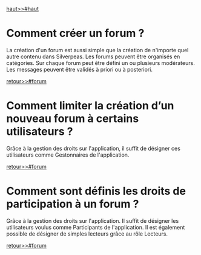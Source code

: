 [[haut>>#haut]]

= Comment créer un forum ? =

La création d'un forum est aussi simple que la création de n'importe quel autre contenu dans Silverpeas.
Les forums peuvent être organisés en catégories. 
Sur chaque forum peut être défini un ou plusieurs modérateurs. Les messages peuvent être validés à priori ou à posteriori.

[[retour>>#forum]]

= Comment limiter la création d’un nouveau forum à certains utilisateurs ? =

Grâce à la gestion des droits sur l'application, il suffit de désigner ces utilisateurs comme Gestonnaires de l'application.

[[retour>>#forum]]

= Comment sont définis les droits de participation à un forum ? =

Grâce à la gestion des droits sur l'application. 
Il suffit de désigner les utilisateurs voulus comme Participants de l'application. Il est également possible de désigner de simples lecteurs grâce au rôle Lecteurs.

[[retour>>#forum]]


